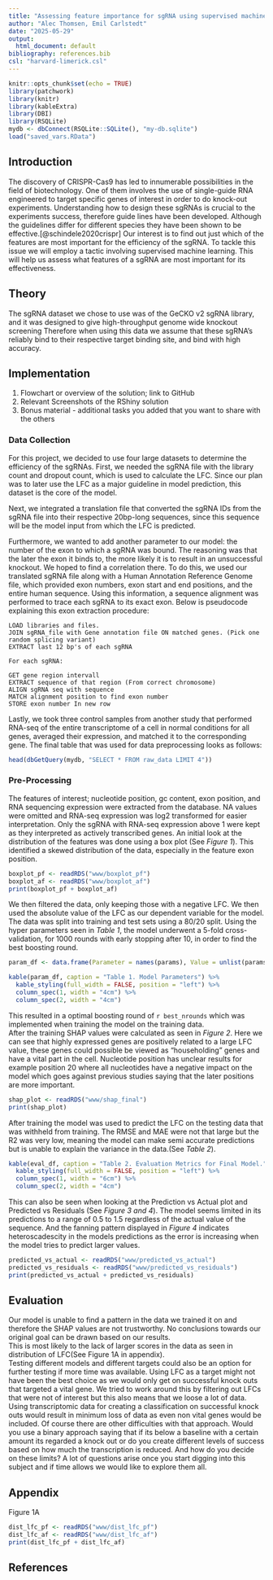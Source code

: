 ```yaml
---
title: "Assessing feature importance for sgRNA using supervised machine learning"
author: "Alec Thomsen, Emil Carlstedt"
date: "2025-05-29"
output:
  html_document: default
bibliography: references.bib
csl: "harvard-limerick.csl"
---
```


```r
knitr::opts_chunk$set(echo = TRUE)
library(patchwork)
library(knitr)
library(kableExtra)
library(DBI)
library(RSQLite)
mydb <- dbConnect(RSQLite::SQLite(), "my-db.sqlite")
load("saved_vars.RData")
```
## Introduction
The discovery of CRISPR-Cas9 has led to innumerable possibilities in the field of biotechnology. One of them involves the use of single-guide RNA engineered to target specific genes of interest in order to do knock-out experiments. Understanding how to design these sgRNAs is crucial to the experiments success, therefore guide lines have been developed. Although the guidelines differ for different species they have been shown to be effective.[@schindele2020crispr] Our interest is to find out just which of the features are most important for the efficiency of the sgRNA.
To tackle this issue we will employ a tactic involving supervised machine learning. This will help us assess what features of a sgRNA are most important for its effectiveness.

## Theory
The sgRNA dataset we chose to use was of the GeCKO v2 sgRNA library, and it was designed to give high-throughput genome wide knockout screening
Therefore when using this data we assume that these sgRNA's reliably bind to their respective target binding site, and bind with high accuracy.

## Implementation
1. Flowchart or overview of the solution; link to GitHub  
2. Relevant Screenshots of the RShiny solution  
3. Bonus material - additional tasks you added that you want to share with the others 

### Data Collection
For this project, we decided to use four large datasets to determine the efficiency of the sgRNAs. First, we needed the sgRNA file with the library count and dropout count, which is used to calculate the LFC. Since our plan was to later use the LFC as a major guideline in model prediction, this dataset is the core of the model.

Next, we integrated a translation file that converted the sgRNA IDs from the sgRNA file into their respective 20bp-long sequences, since this sequence will be the model input from which the LFC is predicted.

Furthermore, we wanted to add another parameter to our model: the number of the exon to which a sgRNA was bound. The reasoning was that the later the exon it binds to, the more likely it is to result in an unsuccessful knockout. We hoped to find a correlation there. To do this, we used our translated sgRNA file along with a Human Annotation Reference Genome file, which provided exon numbers, exon start and end positions, and the entire human sequence. Using this information, a sequence alignment was performed to trace each sgRNA to its exact exon. Below is pseudocode explaining this exon extraction procedure:

```#r
LOAD libraries and files.
JOIN sgRNA_file with Gene annotation file ON matched genes. (Pick one random splicing variant)
EXTRACT last 12 bp's of each sgRNA

For each sgRNA:

GET gene region intervall
EXTRACT sequence of that region (From correct chromosome)
ALIGN sgRNA seq with sequence
MATCH alignment position to find exon number
STORE exon number In new row

```
Lastly, we took three control samples from another study that performed RNA-seq of the entire transcriptome of a cell in normal conditions for all genes, averaged their expression, and matched it to the corresponding gene. The final table that was used for data preprocessing looks as follows:

```r
head(dbGetQuery(mydb, "SELECT * FROM raw_data LIMIT 4"))
```

### Pre-Processing
The features of interest; nucleotide position, gc content, exon position, and RNA sequencing expression were extracted from the database. NA values were omitted and RNA-seq expression was log2 transformed for easier interpretation. Only the sgRNA with RNA-seq expression above 1 were kept as they interpreted as actively transcribed genes.
An initial look at the distribution of the features was done using a box plot (See *Figure 1*). This identified a skewed distribution of the data, especially in the feature exon position.

```r
boxplot_pf <- readRDS("www/boxplot_pf")
boxplot_af <- readRDS("www/boxplot_af")
print(boxplot_pf + boxplot_af)
```

We then filtered the data, only keeping those with a negative LFC. We then used the absolute value of the LFC as our dependent variable for the model.  
The data was split into training and test sets using a 80/20 split. Using the hyper parameters seen in *Table 1*, the model underwent a 5-fold cross-validation, for 1000 rounds with early stopping after 10, in order to find the best boosting round.  

```r
param_df <- data.frame(Parameter = names(params), Value = unlist(params), row.names = NULL)

kable(param_df, caption = "Table 1. Model Parameters") %>%
  kable_styling(full_width = FALSE, position = "left") %>%
  column_spec(1, width = "4cm") %>%
  column_spec(2, width = "4cm")    

```
  
This resulted in a optimal boosting round of `r best_nrounds` which was implemented when training the model on the training data.  
After the training SHAP values were calculated as seen in *Figure 2*. Here we can see that highly expressed genes are positively related to a large LFC value, these genes could possible be viewed as "householding" genes and have a vital part in the cell. Nucleotide position has unclear results for example position 20 where all nucleotides have a negative impact on the model which goes against previous studies saying that the later positions are more important.

```r
shap_plot <- readRDS("www/shap_final")
print(shap_plot)
```

After training the model was used to predict the LFC on the testing data that was withheld from training. The RMSE and MAE were not that large but the R2 was very low, meaning the model can make semi accurate predictions but is unable to explain the variance in the data.(See *Table 2*).

```r
kable(eval_df, caption = "Table 2. Evaluation Metrics for Final Model.") %>%
  kable_styling(full_width = FALSE, position = "left") %>%
  column_spec(1, width = "6cm") %>%
  column_spec(2, width = "4cm")
```

This can also be seen when looking at the Prediction vs Actual plot and Predicted vs Residuals (See *Figure 3 and 4*). The model seems limited in its predictions to a range of 0.5 to 1.5 regardless of the actual value of the sequence. And the fanning pattern displayed in *Figure 4* indicates heteroscadescity in the models predictions as the error is increasing when the model tries to predict larger values.

```r
predicted_vs_actual <- readRDS("www/predicted_vs_actual")
predicted_vs_residuals <- readRDS("www/predicted_vs_residuals")
print(predicted_vs_actual + predicted_vs_residuals)
```

## Evaluation

Our model is unable to find a pattern in the data we trained it on and therefore the SHAP values are not trustworthy. No conclusions towards our original goal can be drawn based on our results.  
This is most likely to the lack of larger scores in the data as seen in distribution of LFC(See Figure 1A in appendix).  
Testing different models and different targets could also be an option for further testing if more time was available.
Using LFC as a target might not have been the best choice as we would only get on successful knock outs that targeted a vital gene. We tried to work around this by filtering out LFCs that were not of interest but this also means that we loose a lot of data. Using transcriptomic data for creating a classification on successful knock outs would result in minimum loss of data as even non vital genes would be included. Of course there are other difficulties with that approach. Would you use a binary approach saying that if its below a baseline with a certain amount its regarded a knock out or do you create different levels of success based on how much the transcription is reduced. And how do you decide on these limits? A lot of questions arise once you start digging into this subject and if time allows we would like to explore them all.

## Appendix
Figure 1A
```r
dist_lfc_pf <- readRDS("www/dist_lfc_pf")
dist_lfc_af <- readRDS("www/dist_lfc_af")
print(dist_lfc_pf + dist_lfc_af)
```

## References